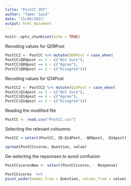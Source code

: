```yaml
---
title: "PostCC_IRT"
author: "Tamer Said"
date: "15/06/2021"
output: html_document
---
```


```r
knitr::opts_chunk$set(echo = TRUE)
```

Recoding values for Q09Post 
```r
PostCC2 <- PostCC %>% mutate(Q09Post = case_when(
PostCC$Q09post == 3 ~ c("Not Sure"),
PostCC$Q09post == 4 ~ c("Agree"),
PostCC$Q09post == 2 ~ c("Disagree")))
```

Recoding values for Q14Post 
```r
PostCC2 <- PostCC2 %>% mutate(Q14Post = case_when(
PostCC$Q14post == 3 ~ c("Not Sure"),
PostCC$Q14post == 4 ~ c("Agree"),
PostCC$Q14post == 2 ~ c("Disagree")))
```

Reading the modified file
```r
PostCC <- read.csv("PostCC.csv")
```

Selecting the relevant coloumns 

```r
PostCC <-select(PostCC, ID:Q14Post, -Q09post, -Q14post)
```

```r
spread(PostCCscores, Question, value)
```
De-selecting the repsonses to avoid confusion

```r
PostCCscoresNew <- select(PostCCscores, - Response)
```

```r
PostCCscores  %>%
pivot_wider(names_from = Question, values_from = value)
```

